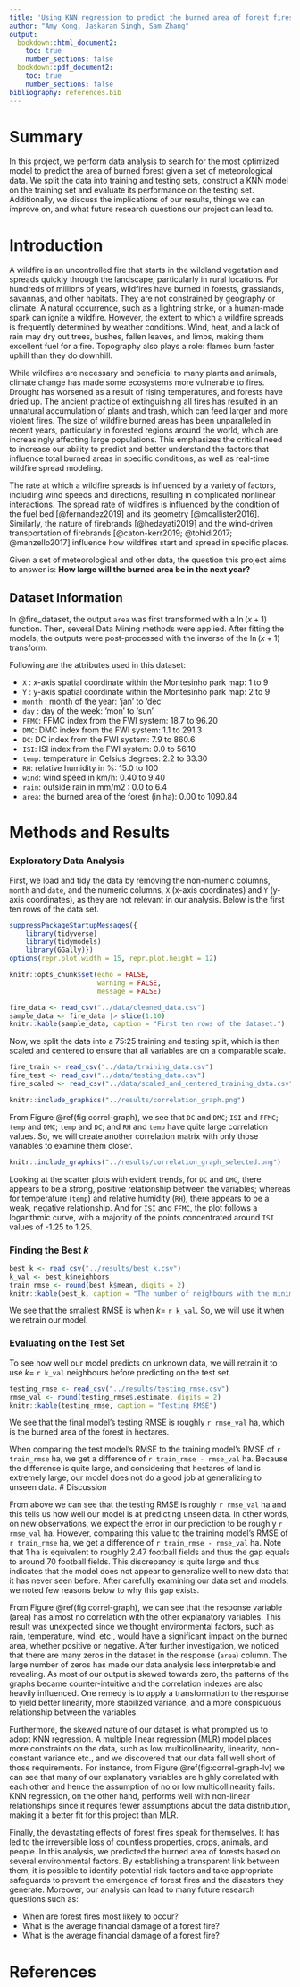 ```yaml
---
title: 'Using KNN regression to predict the burned area of forest fires'
author: "Amy Kong, Jaskaran Singh, Sam Zhang"
output:
  bookdown::html_document2:
    toc: true
    number_sections: false
  bookdown::pdf_document2:
    toc: true
    number_sections: false
bibliography: references.bib
---
```

# Summary

In this project, we perform data analysis to search for the most optimized model to predict the area of burned forest given a set of meteorological data. We split the data into training and testing sets, construct a KNN model on the training set and evaluate its performance on the testing set. Additionally, we discuss the implications of our results, things we can improve on, and what future research questions our project can lead to. 


# Introduction

A wildfire is an uncontrolled fire that starts in the wildland vegetation and spreads quickly through the landscape, particularly in rural locations. For hundreds of millions of years, wildfires have burned in forests, grasslands, savannas, and other habitats. They are not constrained by geography or climate. A natural occurrence, such as a lightning strike, or a human-made spark can ignite a wildfire. However, the extent to which a wildfire spreads is frequently determined by weather conditions. Wind, heat, and a lack of rain may dry out trees, bushes, fallen leaves, and limbs, making them excellent fuel for a fire. Topography also plays a role: flames burn faster uphill than they do downhill.

While wildfires are necessary and beneficial to many plants and animals, climate change has made some ecosystems more vulnerable to fires. Drought has worsened as a result of rising temperatures, and forests have dried up. The ancient practice of extinguishing all fires has resulted in an unnatural accumulation of plants and trash, which can feed larger and more violent fires. The size of wildfire burned areas has been unparalleled in recent years, particularly in forested regions around the world, which are increasingly affecting large populations. This emphasizes the critical need to increase our ability to predict and better understand the factors that influence total burned areas in specific conditions, as well as real-time wildfire spread modeling.

The rate at which a wildfire spreads is influenced by a variety of factors, including wind speeds and directions, resulting in complicated nonlinear interactions. The spread rate of wildfires is influenced by the condition of the fuel bed [@fernandez2019] and its geometry [@mcallister2016]. Similarly, the nature of firebrands [@hedayati2019] and the wind-driven transportation of firebrands [@caton-kerr2019; @tohidi2017; @manzello2017] influence how wildfires start and spread in specific places.

Given a set of meteorological and other data, the question this project aims to answer is: **How large will the burned area be in the next year?**

## Dataset Information

In @fire_dataset, the output `area` was first transformed with a $\ln(x+1)$ function. Then, several Data Mining methods were applied. After fitting the models, the outputs were post-processed with the inverse of the $\ln(x+1)$ transform.

Following are the attributes used in this dataset: 

*  `X` : x-axis spatial coordinate within the Montesinho park map: 1 to 9 
*  `Y` : y-axis spatial coordinate within the Montesinho park map: 2 to 9 
*  `month` : month of the year: 'jan' to 'dec' 
*  `day` : day of the week: 'mon' to 'sun' 
*  `FFMC`: FFMC index from the FWI system: 18.7 to 96.20 
*  `DMC`: DMC index from the FWI system: 1.1 to 291.3 
*  `DC`: DC index from the FWI system: 7.9 to 860.6 
*  `ISI`: ISI index from the FWI system: 0.0 to 56.10 
*  `temp`: temperature in Celsius degrees: 2.2 to 33.30 
*  `RH`: relative humidity in %: 15.0 to 100 
*  `wind`: wind speed in km/h: 0.40 to 9.40 
*  `rain`: outside rain in mm/m2 : 0.0 to 6.4 
*  `area`: the burned area of the forest (in ha): 0.00 to 1090.84

# Methods and Results

### Exploratory Data Analysis

First, we load and tidy the data by removing the non-numeric columns, `month` and `date`, and the numeric columns, `X` (x-axis coordinates) and `Y` (y-axis coordinates), as they are not relevant in our analysis. Below is the first ten rows of the data set.

```r
suppressPackageStartupMessages({
    library(tidyverse)
    library(tidymodels)
    library(GGally)})
options(repr.plot.width = 15, repr.plot.height = 12)

knitr::opts_chunk$set(echo = FALSE,
                      warning = FALSE,
                      message = FALSE)
```

```r
fire_data <- read_csv("../data/cleaned_data.csv")
sample_data <- fire_data |> slice(1:10)
knitr::kable(sample_data, caption = "First ten rows of the dataset.")
```


Now, we split the data into a 75:25 training and testing split, which is then scaled and centered to ensure that all variables are on a comparable scale.

```r
fire_train <- read_csv("../data/training_data.csv")
fire_test <- read_csv("../data/testing_data.csv")
fire_scaled <- read_csv("../data/scaled_and_centered_training_data.csv")
```

```r
knitr::include_graphics("../results/correlation_graph.png")
```

From Figure \@ref(fig:correl-graph), we see that `DC` and `DMC`; `ISI` and `FFMC`; `temp` and `DMC`; `temp` and `DC`; and `RH` and `temp` have quite large correlation values. So, we will create another correlation matrix with only those variables to examine them closer.

```r
knitr::include_graphics("../results/correlation_graph_selected.png")
```

Looking at the scatter plots with evident trends, for `DC` and `DMC`, there appears to be a strong, positive relationship between the variables; whereas for temperature (`temp`) and relative humidity (`RH`), there appears to be a weak, negative relationship. And for `ISI` and `FFMC`, the plot follows a logarithmic curve, with a majority of the points concentrated around `ISI` values of -1.25 to 1.25.

### Finding the Best $k$

```r
best_k <- read_csv("../results/best_k.csv")
k_val <- best_k$neighbors
train_rmse <- round(best_k$mean, digits = 2)
knitr::kable(best_k, caption = "The number of neighbours with the minimum RMSE")
```

We see that the smallest RMSE is when $k=$ `r k_val`. So, we will use it when we retrain our model.

### Evaluating on the Test Set

To see how well our model predicts on unknown data, we will retrain it to use  $k=$ `r k_val` neighbours before predicting on the test set.

```r
testing_rmse <- read_csv("../results/testing_rmse.csv")
rmse_val <- round(testing_rmse$.estimate, digits = 2)
knitr::kable(testing_rmse, caption = "Testing RMSE")
```

We see that the final model's testing RMSE is roughly `r rmse_val` ha, which is the burned area of the forest in hectares. 

When comparing the test model's RMSE to the training model's RMSE of `r train_rmse` ha, we get a difference of `r train_rmse - rmse_val` ha. Because the difference is quite large, and considering that hectares of land is extremely large, our model does not do a good job at generalizing to unseen data.
# Discussion

From above we can see that the testing RMSE is roughly `r rmse_val` ha and this tells us how well our model is at predicting unseen data. In other words, on new observations, we expect the error in our prediction to be roughly `r rmse_val` ha. However, comparing this value to the training model's RMSE of `r train_rmse` ha, we get a difference of `r train_rmse - rmse_val` ha. Note that 1 ha is equivalent to roughly 2.47 football fields and thus the gap equals to around 70 football fields. This discrepancy is quite large and thus indicates that the model does not appear to generalize well to new data that it has never seen before. After carefully examining our data set and models, we noted few reasons below to why this gap exists.

From Figure \@ref(fig:correl-graph), we can see that the response variable (area) has almost no correlation with the other explanatory variables. This result was unexpected since we thought environmental factors, such as rain, temperature, wind, etc., would have a significant impact on the burned area, whether positive or negative. After further investigation, we noticed that there are many zeros in the dataset in the response (`area`) column. The large number of zeros has made our data analysis less interpretable and revealing. As most of our output is skewed towards zero, the patterns of the graphs became counter-intuitive and the correlation indexes are also heavily influenced. One remedy is to apply a transformation to the response to yield better linearity, more stabilized variance, and a more conspicuous relationship between the variables.

Furthermore, the skewed nature of our dataset is what prompted us to adopt KNN regression. A multiple linear regression (MLR) model places more constraints on the data, such as low multicollinearity, linearity, non-constant variance etc., and we discovered that our data fall well short of those requirements. For instance, from Figure \@ref(fig:correl-graph-lv) we can see that many of our explanatory variables are highly correlated with each other and hence the assumption of no or low multicollinearity fails. KNN regression, on the other hand, performs well with non-linear relationships since it requires fewer assumptions about the data distribution, making it a better fit for this project than MLR.

Finally, the devastating effects of forest fires speak for themselves. It has led to the irreversible loss of countless properties, crops, animals, and people. In this analysis, we predicted the burned area of forests based on several environmental factors. By establishing a transparent link between them, it is possible to identify potential risk factors and take appropriate safeguards to prevent the emergence of forest fires and the disasters they generate. Moreover, our analysis can lead to many future research questions such as:

-   When are forest fires most likely to occur?
-   What is the average financial damage of a forest fire?
-   What is the average financial damage of a forest fire?

# References
